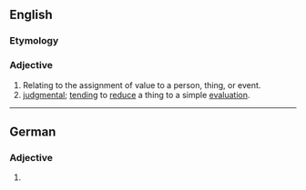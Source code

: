 {{also|évaluative}}
==English==

===Etymology===
{{suffix|en|evaluate|ive}}

===Adjective===
{{en-adj}}

# Relating to the assignment of value to a person, thing, or event.
# [[judgmental]]; [[tending]] to [[reduce]] a thing to a simple [[evaluation]].

----

==German==

===Adjective===
{{head|de|adjective form}}

# {{inflection of|de|evaluativ||str//mix|nom//acc|f|s|;|str|nom//acc|p|;|wk|nom|all-gender|s|;|wk|acc|f//n|s}}